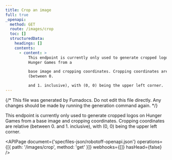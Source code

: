 ```yaml
---
title: Crop an image
full: true
_openapi:
  method: GET
  route: /images/crop
  toc: []
  structuredData:
    headings: []
    contents:
      - content: >
          This endpoint is currently only used to generate cropped logos on
          Hunger Games from a

          base image and cropping coordinates. Cropping coordinates are relative
          (between 0.

          and 1. inclusive), with (0, 0) being the upper left corner.
---
```


{/* This file was generated by Fumadocs. Do not edit this file directly. Any changes should be made by running the generation command again. */}

This endpoint is currently only used to generate cropped logos on Hunger Games from a
base image and cropping coordinates. Cropping coordinates are relative (between 0.
and 1. inclusive), with (0, 0) being the upper left corner.

<APIPage
  document={'specfiles-json/robotoff-openapi.json'}
  operations={[{ path: '/images/crop', method: 'get' }]}
  webhooks={[]}
  hasHead={false}
/>
